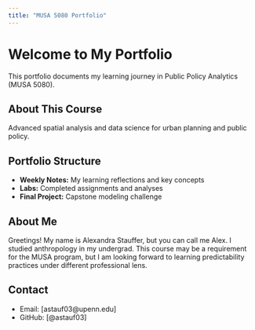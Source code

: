 ```yaml
---
title: "MUSA 5080 Portfolio"
---
```


# Welcome to My Portfolio

This portfolio documents my learning journey in Public Policy Analytics (MUSA 5080).

## About This Course
Advanced spatial analysis and data science for urban planning and public policy.

## Portfolio Structure
- **Weekly Notes:** My learning reflections and key concepts
- **Labs:** Completed assignments and analyses
- **Final Project:** Capstone modeling challenge

## About Me
Greetings! My name is Alexandra Stauffer, but you can call me Alex. I studied anthropology in my undergrad. This course may be a requirement for the MUSA program, but I am looking forward to learning predictability practices under different professional lens. 


## Contact
- Email: [astauf03@upenn.edu]
- GitHub: [@astauf03]
